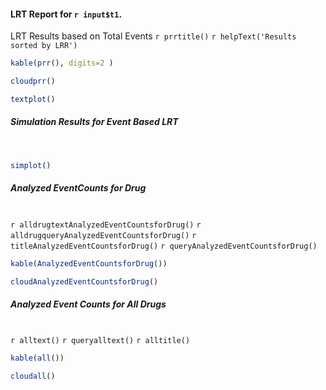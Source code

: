 <h4>LRT Report for `r input$t1`.</h4>

LRT Results based on Total Events
`r prrtitle()`
`r helpText('Results sorted by LRR')`

```r
kable(prr(), digits=2 )
```

```r
cloudprr()
```

```r
textplot()
```

<h5>Simulation Results for Event Based LRT</h5><br>
```r
simplot()
```


<h5>Analyzed EventCounts for Drug</h5><br>
`r alldrugtextAnalyzedEventCountsforDrug()`
`r alldrugqueryAnalyzedEventCountsforDrug()`
`r titleAnalyzedEventCountsforDrug()`
`r queryAnalyzedEventCountsforDrug()`
```r
kable(AnalyzedEventCountsforDrug())
```

```r
cloudAnalyzedEventCountsforDrug()
```

<h5>Analyzed Event Counts for All Drugs</h5><br>
`r alltext()`
`r queryalltext()`
`r alltitle()`
```r
kable(all())
```

```r
cloudall()
```